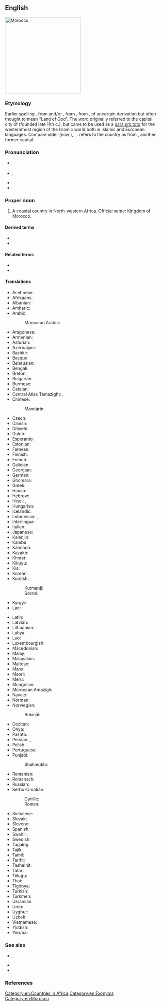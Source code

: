 {{also|morocco}}
==English==
[[Image:Morocco (orthographic projection).svg|250px|thumb|right|Morocco]]
{{wikipedia}}

===Etymology===
Earlier spelling {{m|en|Marocco}}, from {{der|en|pt|Marrocos}} and/or {{der|en|es|Marruecos}}, from {{der|en|ar|مَرّاكُش}}, from {{der|en|ber|-}}, of uncertain derivation but often thought to mean “Land of God”. The word originally referred to the capital city of {{m|en|Marrakech}} (founded late 11th c.), but came to be used as a [[pars pro toto]] for the westernmost region of the Islamic world both in Islamic and European languages. Compare older {{cog|ar||مَرّاكُش}} (now {{m|ar|اَلْمَغْرِب}}), {{cog|fa|مراکش|tr=marâkeš}}, {{cog|ML.|Marrochium}}. {{cog|tr|-}} refers to the country as {{m|tr|Fas}} from {{m|en|Fez}}, another former capital.

===Pronunciation===
* {{a|UK}} {{IPA|/məˈɹɒkəʊ/|lang=en}}
* {{a|US}} {{enPR|məräk'ō}}, {{IPAchar|/məˈrɑkoʊ/}}
* {{audio|En-us-Morocco.ogg|Audio (US)|lang=en}}
* {{rhymes|ɒkəʊ|lang=en}}

===Proper noun===
{{en-proper noun}}

# {{senseid|en|Q1028}}A coastal country in North-western Africa. Official name: [[kingdom|Kingdom]] of Morocco.

====Derived terms====
* {{l|en|Moroccan}}
* {{l|en|ambassador of Morocco}}

====Related terms====
* {{l|en|maroquin}}
* {{l|en|Marrakech}}

====Translations====
{{trans-top|id=Q1028|country}}
* Acehnese: {{t|ace|Maghribi}}
* Afrikaans: {{t+|af|Marokko}}
* Albanian: {{t+|sq|Maroku}}
* Amharic: {{t|am|ሞሮኮ|sc=Ethi}}
* Arabic: {{t+|ar|الْمَغْرِب|f}}
*: Moroccan Arabic: {{t|ary|المغرب|f|tr=el-maḡrib}}
* Aragonese: {{t|an|Marruecos|m}}
* Armenian: {{t|hy|Մարոկկո|sc=Armn}}
* Asturian: {{t+|ast|Marruecos|m-p}}
* Azerbaijani: {{t+|az|Mərakeş}}
* Bashkir: {{t|ba|Марокко|sc=Cyrl}}
* Basque: {{t+|eu|Maroko}}
* Belarusian: {{t|be|Маро́ка|n|sc=Cyrl}}
* Bengali: {{t|bn|মরোক্কো|sc=Beng}}
* Breton: {{t|br|Maroko}}
* Bulgarian: {{t|bg|Маро́ко|n}}
* Burmese: {{t|my|မော်ရိုကို|sc=Mymr}}
* Catalan: {{t+|ca|Marroc|m}}
* Central Atlas Tamazight: {{t|tzm|ⵍⵎⴰⵖⵔⵉⴱ}}, {{t|tzm|ⴰⵎⵕⵕⵓⴽ}}
* Chinese:
*: Mandarin: {{t+|cmn|摩洛哥|tr=Móluògē|sc=Hani}}
* Czech: {{t+|cs|Maroko|m}}
* Danish: {{t+|da|Marokko}}
* Dhivehi: {{t|dv|މައުރިބު|sc=Thaa}}
* Dutch: {{t+|nl|Marokko}}
* Esperanto: {{t+|eo|Maroko}}
* Estonian: {{t+|et|Maroko}}
* Faroese: {{t|fo|Marokko|n}}
* Finnish: {{t+|fi|Marokko}}
* French: {{t+|fr|Maroc|m}}
* Galician: {{t+|gl|Marrocos|m-p}}
* Georgian: {{t|ka|მაროკო|sc=Geor}}
* German: {{t+|de|Marokko|n}}
* Ghomara: {{t-needed|gho}}
* Greek: {{t+|el|Μαρόκο|n}}
* Hausa: {{t|ha|Maroko|alt=Màr̃ōkò|f}}
* Hebrew: {{t|he|מָרוֹקוֹ|tr=maroko}}
* Hindi: {{t+|hi|मोरक्को|sc=Deva}}, {{t|hi|मराकेश|sc=Deva}}
* Hungarian: {{t+|hu|Marokkó}}
* Icelandic: {{t+|is|Marokkó}}
* Indonesian: {{t|id|Moroko}}, {{t+|id|Maroko}}
* Interlingua: {{t|ia|Marroco}}
* Italian: {{t+|it|Marocco|m}}
* Japanese: {{t+|ja|モロッコ|tr=Morokko}}
* Kalenjin: {{t|kln|Moroko}}
* Kamba: {{t|kam|Moroko}}
* Kannada: {{t+|kn|ಮೊರಾಕೊ|sc=Knda}}
* Kazakh: {{t|kk|Марокко|sc=Cyrl}}
* Khmer: {{t+|km|ម៉ារ៉ុក}}
* Kikuyu: {{t|ki|Moroko}}
* Kis: {{t|kis|Moroko}}
* Korean: {{t|ko|^모로코}}
* Kurdish:
*: Kurmanji: {{t+|ku|Maroko}}
*: Sorani: {{t|ckb|مەغریب}}
* Kyrgyz: {{t|ky|Марокко|sc=Cyrl}}
* Lao: {{t|lo|ມາລົກ}}
{{trans-mid}}
* Latin: {{t|la|Marocum|n}}
* Latvian: {{t+|lv|Maroka|f}}
* Lithuanian: {{t+|lt|Marokas|m}}
* Luhya: {{t|luy|Moroko}}
* Luo: {{t|luo|Moroko}}
* Luxembourgish: {{t|lb|Marokko|n}}
* Macedonian: {{t|mk|Маро́ко|n}}
* Malay: {{t|ms|Maghribi}}
* Malayalam: {{t|ml|മൊറോക്കൊ|sc=Mlym}}
* Maltese: {{t|mt|il-[[Marokk]]}}
* Manx: {{t|gv|Maroc|f|alt=Yn Varoc}}
* Maori: {{t|mi|Marako}}
* Meru: {{t|mer|Moroko}}
* Mongolian: {{t|mn|Марокко|sc=Cyrl}}
* Moroccan Amazigh: {{t|zgh|ⵍⵎⵖⵔⵉⴱ}}
* Navajo: {{t|nv|Eʼeʼaahjí Ghą́ą́ʼaskʼidii Biłikahii Bikéyah}}
* Norman: {{t|nrf|Maroc|m}}
* Norwegian:
*: Bokmål: {{t+|nb|Marokko}}
* Occitan: {{t+|oc|Marròc|m}}
* Oriya: {{t|or|ମୋରୋକୋ|sc=Orya}}
* Pashto: {{t|ps|مراکش|m|tr=marākeš}}
* Persian: {{t+|fa|مراکش|tr=marâkeš}}, {{t+|fa|مغرب|tr=mağreb}}
* Polish: {{t+|pl|Maroko}}
* Portuguese: {{t+|pt|Marrocos|m}}
* Punjabi: {{t|pa|ਮੋਰਾਕੋ}}
*: Shahmukhi: {{t|pa|مراکش|tr=marākeś}}
* Romanian: {{t+|ro|Maroc|n}}
* Romansch: {{t|rm|Maroc|m}}
* Russian: {{t+|ru|Маро́кко|n}}
* Serbo-Croatian:
*: Cyrillic: {{t|sh|Мароко|m}}
*: Roman: {{t+|sh|Maroko|m}}
* Sinhalese: {{t|si|මොරොක්කෝව|sc=Sinh}}
* Slovak: {{t+|sk|Maroko|n}}
* Slovene: {{t+|sl|Maroko|m}}
* Spanish: {{t+|es|Marruecos|m}}
* Swahili: {{t+|sw|Moroko}}
* Swedish: {{t+|sv|Marocko}}
* Tagalog: {{t|tl|Maruwekos}}
* Tajik: {{t|tg|Марокаш|sc=Cyrl}}
* Tamil: {{t|ta|மொரோக்கோ|sc=Taml}}
* Tarifit: {{t-needed|rif}}
* Tashelhit: {{t-needed|shi}}
* Tatar: {{t|tt|Марокко|sc=Cyrl}}
* Telugu: {{t+|te|మొరాకో|sc=Telu}}
* Thai: {{t+|th|โมร็อกโก}}
* Tigrinya: {{t|ti|ሞሮኮ|sc=Ethi}}
* Turkish: {{t+|tr|Fas}}
* Turkmen: {{t|tk|Marokko}}
* Ukrainian: {{t+|uk|Маро́кко|n|sc=Cyrl}}
* Urdu: {{t|ur|مراکش|tr=marākeś}}
* Uyghur: {{t|ug|ماراكەش|sc=ug-Arab}}
* Uzbek: {{t+|uz|Marokash}}
* Vietnamese: {{t|vi|Ma-rốc}}
* Yiddish: {{t|yi|מאַראָקאָ}}
* Yoruba: {{t|yo|Mòrókò}}
{{trans-bottom}}

===See also===
* {{l|en|Maghreb}}, {{l|en|Maghrib}}
* {{l|en|North Africa}}
* {{l|en|Appendix:Countries of the world}}

===References===
<references/>

[[Category:en:Countries in Africa]]
[[Category:en:Exonyms]]
[[Category:en:Morocco]]